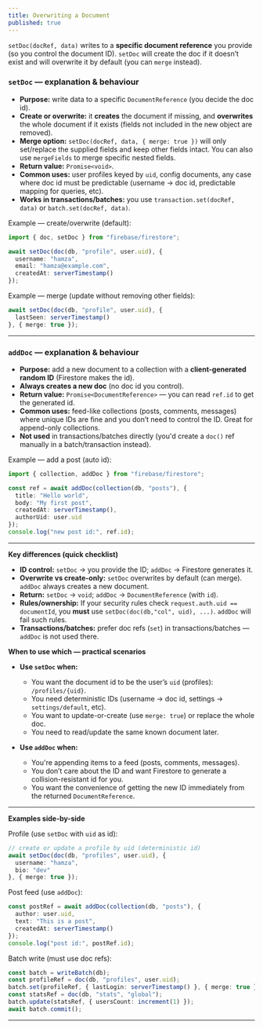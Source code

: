 ```yaml
---
title: Overwriting a Document
published: true
---
```


`setDoc(docRef, data)` writes to a **specific document reference** you provide (so you control the document ID).
`setDoc` will create the doc if it doesn’t exist and will overwrite it by default (you can `merge` instead).

### `setDoc` — explanation & behaviour

* **Purpose:** write data to a specific `DocumentReference` (you decide the doc id).
* **Create or overwrite:** it **creates** the document if missing, and **overwrites** the whole document if it exists (fields not included in the new object are removed).
* **Merge option:** `setDoc(docRef, data, { merge: true })` will only set/replace the supplied fields and keep other fields intact. You can also use `mergeFields` to merge specific nested fields.
* **Return value:** `Promise<void>`.
* **Common uses:** user profiles keyed by `uid`, config documents, any case where doc id must be predictable (username -> doc id, predictable mapping for queries, etc).
* **Works in transactions/batches:** you use `transaction.set(docRef, data)` or `batch.set(docRef, data)`.

Example — create/overwrite (default):

```ts
import { doc, setDoc } from "firebase/firestore";

await setDoc(doc(db, "profile", user.uid), {
  username: "hamza",
  email: "hamza@example.com",
  createdAt: serverTimestamp()
});
```

Example — merge (update without removing other fields):

```ts
await setDoc(doc(db, "profile", user.uid), {
  lastSeen: serverTimestamp()
}, { merge: true });
```

---

### `addDoc` — explanation & behaviour

* **Purpose:** add a new document to a collection with a **client-generated random ID** (Firestore makes the id).
* **Always creates a new doc** (no doc id you control).
* **Return value:** `Promise<DocumentReference>` — you can read `ref.id` to get the generated id.
* **Common uses:** feed-like collections (posts, comments, messages) where unique IDs are fine and you don’t need to control the ID. Great for append-only collections.
* **Not used** in transactions/batches directly (you'd create a `doc()` ref manually in a batch/transaction instead).

Example — add a post (auto id):

```ts
import { collection, addDoc } from "firebase/firestore";

const ref = await addDoc(collection(db, "posts"), {
  title: "Hello world",
  body: "My first post",
  createdAt: serverTimestamp(),
  authorUid: user.uid
});
console.log("new post id:", ref.id);
```

---

**Key differences (quick checklist)**

* **ID control:** `setDoc` → you provide the ID; `addDoc` → Firestore generates it.
* **Overwrite vs create-only:** `setDoc` overwrites by default (can merge). `addDoc` always creates a new document.
* **Return:** `setDoc` → `void`; `addDoc` → `DocumentReference` (with `id`).
* **Rules/ownership:** If your security rules check `request.auth.uid == documentId`, you **must** use `setDoc(doc(db,"col", uid), ...)`. `addDoc` will fail such rules.
* **Transactions/batches:** prefer doc refs (`set`) in transactions/batches — `addDoc` is not used there.


**When to use which — practical scenarios**

* **Use `setDoc` when:**

  * You want the document id to be the user’s `uid` (profiles): `/profiles/{uid}`.
  * You need deterministic IDs (username → doc id, settings → `settings/default`, etc).
  * You want to update-or-create (use `merge: true`) or replace the whole doc.
  * You need to read/update the same known document later.

* **Use `addDoc` when:**

  * You're appending items to a feed (posts, comments, messages).
  * You don’t care about the ID and want Firestore to generate a collision-resistant id for you.
  * You want the convenience of getting the new ID immediately from the returned `DocumentReference`.

---

**Examples side-by-side**

Profile (use `setDoc` with `uid` as id):

```ts
// create or update a profile by uid (deterministic id)
await setDoc(doc(db, "profiles", user.uid), {
  username: "hamza",
  bio: "dev"
}, { merge: true });
```

Post feed (use `addDoc`):

```ts
const postRef = await addDoc(collection(db, "posts"), {
  author: user.uid,
  text: "This is a post",
  createdAt: serverTimestamp()
});
console.log("post id:", postRef.id);
```

Batch write (must use doc refs):

```ts
const batch = writeBatch(db);
const profileRef = doc(db, "profiles", user.uid);
batch.set(profileRef, { lastLogin: serverTimestamp() }, { merge: true });
const statsRef = doc(db, "stats", "global");
batch.update(statsRef, { usersCount: increment(1) });
await batch.commit();
```


---



